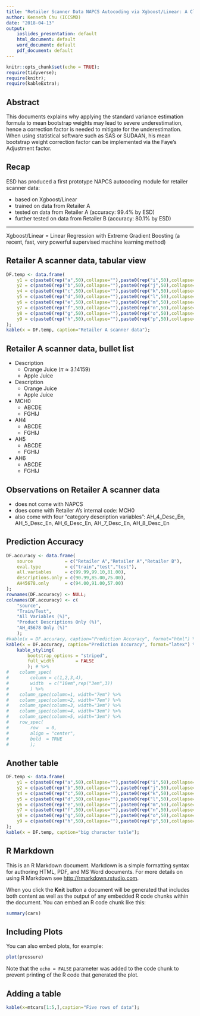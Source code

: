```yaml
---
title: "Retailer Scanner Data NAPCS Autocoding via Xgboost/Linear: A Closer Look"
author: Kenneth Chu (ICCSMD)
date: "2018-04-13"
output:
    ioslides_presentation: default
    html_document: default
    word_document: default
    pdf_document: default
---
```


```r
knitr::opts_chunk$set(echo = TRUE);
require(tidyverse);
require(knitr);
require(kableExtra);
```

## Abstract

This documents explains why applying the standard variance estimation formula to mean bootstrap weights may lead to severe underestimation, hence a correction factor is needed to mitigate for the underestimation. When using statistical software such as SAS or SUDAAN, his mean bootstrap weight correction factor can be implemented via the Faye's Adjustment factor.

## Recap

ESD has produced a first prototype NAPCS autocoding module for retailer scanner data:

* based on Xgboost/Linear
* trained on data from Retailer A
* tested on data from Retailer A (accuracy: 99.4% by ESD)
* further tested on data from Retailer B (accuracy: 80.1% by ESD)

***

Xgboost/Linear = Linear Regression with Extreme Gradient Boosting (a recent, fast, very powerful supervised machine learning method)

## Retailer A scanner data, tabular view

```r
DF.temp <- data.frame(
    y1 = c(paste0(rep("a",50),collapse=""),paste0(rep("i",50),collapse="")),
    y2 = c(paste0(rep("b",50),collapse=""),paste0(rep("j",50),collapse="")),
    y4 = c(paste0(rep("c",50),collapse=""),paste0(rep("k",50),collapse="")),
    y5 = c(paste0(rep("d",50),collapse=""),paste0(rep("l",50),collapse="")),
    y6 = c(paste0(rep("e",50),collapse=""),paste0(rep("m",50),collapse="")),
    y7 = c(paste0(rep("f",50),collapse=""),paste0(rep("n",50),collapse="")),
    y8 = c(paste0(rep("g",50),collapse=""),paste0(rep("o",50),collapse="")),
    y9 = c(paste0(rep("h",50),collapse=""),paste0(rep("p",50),collapse=""))
);
kable(x = DF.temp, caption="Retailer A scanner data");
```

## Retailer A scanner data, bullet list

* Description
    * Orange Juice ($\pi \approx 3.14159$)
    * Apple Juice

* Description
    * Orange Juice
    * Apple Juice

* MCH0
    * ABCDE
    * FGHIJ

* AH4
    * ABCDE
    * FGHIJ

* AH5
    * ABCDE
    * FGHIJ

* AH6
    * ABCDE
    * FGHIJ

## Observations on Retailer A scanner data

* does not come with NAPCS
* does come with Retailer A's internal code: MCH0
* also come with four "category description variables": AH_4_Desc_En, AH_5_Desc_En, AH_6_Desc_En, AH_7_Desc_En, AH_8_Desc_En

## Prediction Accuracy

```r
DF.accuracy <- data.frame(
    source            = c("Retailer A","Retailer A","Retailer B"),
    eval.type         = c("train","test","test"),
    all.variables     = c(99.99,99.10,81.00),
    descriptions.only = c(90.99,85.00,75.00),
    AH45678.only      = c(94.00,91.00,57.00)
);
rownames(DF.accuracy) <- NULL;
colnames(DF.accuracy) <- c(
    "source",
    "Train/Test",
    "All Variables (%)",
    "Product Descriptions Only (%)",
    "AH_45678 Only (%)"
    );
#kable(x = DF.accuracy, caption="Prediction Accuracy", format="html") %>%
kable(x = DF.accuracy, caption="Prediction Accuracy", format="latex") %>%
    kable_styling(
        bootstrap_options = "striped",
        full_width        = FALSE
        ); # %>%
#    column_spec(
#        column = c(1,2,3,4),
#        width  = c("10em",rep("3em",3))
#        ) %>%
#    column_spec(column=1, width="7em") %>%
#    column_spec(column=2, width="7em") %>%
#    column_spec(column=3, width="3em") %>%
#    column_spec(column=4, width="3em") %>%
#    column_spec(column=5, width="3em") %>%
#    row_spec(
#        row   = 0,
#        align = "center",
#        bold  = TRUE
#        );
```

## Another table

```r
DF.temp <- data.frame(
    y1 = c(paste0(rep("a",50),collapse=""),paste0(rep("i",50),collapse="")),
    y2 = c(paste0(rep("b",50),collapse=""),paste0(rep("j",50),collapse="")),
    y4 = c(paste0(rep("c",50),collapse=""),paste0(rep("k",50),collapse="")),
    y5 = c(paste0(rep("d",50),collapse=""),paste0(rep("l",50),collapse="")),
    y6 = c(paste0(rep("e",50),collapse=""),paste0(rep("m",50),collapse="")),
    y7 = c(paste0(rep("f",50),collapse=""),paste0(rep("n",50),collapse="")),
    y8 = c(paste0(rep("g",50),collapse=""),paste0(rep("o",50),collapse="")),
    y9 = c(paste0(rep("h",50),collapse=""),paste0(rep("p",50),collapse=""))
);
kable(x = DF.temp, caption="big character table");
```

## R Markdown

This is an R Markdown document. Markdown is a simple formatting syntax for authoring HTML, PDF, and MS Word documents. For more details on using R Markdown see <http://rmarkdown.rstudio.com>.

When you click the **Knit** button a document will be generated that includes both content as well as the output of any embedded R code chunks within the document. You can embed an R code chunk like this:

```r
summary(cars)
```

## Including Plots

You can also embed plots, for example:

```r
plot(pressure)
```

Note that the `echo = FALSE` parameter was added to the code chunk to prevent printing of the R code that generated the plot.

## Adding a table

```r
kable(x=mtcars[1:5,],caption="Five rows of data");
```
